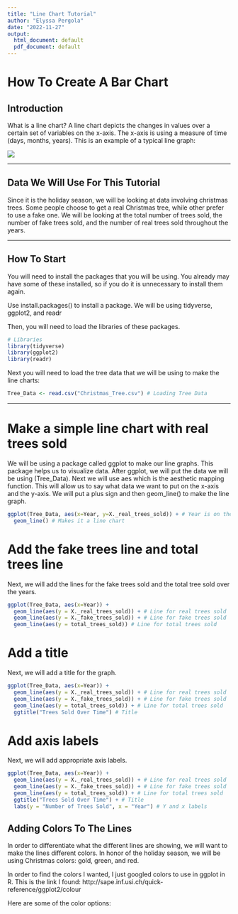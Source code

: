 ```yaml
---
title: "Line Chart Tutorial"
author: "Elyssa Pergola"
date: "2022-11-27"
output:
  html_document: default
  pdf_document: default
---
```


# How To Create A Bar Chart

## Introduction

What is a line chart? A line chart depicts the changes in values over a certain set of variables on the x-axis. The x-axis is using a measure of time (days, months, years). This is an example of a typical line graph:

<img src="Pics/Generic_Line_Chart.jpg"/> 

---

## Data We Will Use For This Tutorial

Since it is the holiday season, we will be looking at data involving christmas trees. Some people choose to get a real Christmas tree, while other prefer to use a fake one. We will be looking at the total number of trees sold, the number of fake trees sold, and the number of real trees sold throughout the years.  

---

## How To Start

You will need to install the packages that you will be using. You already may have some of these installed, so if you do it is unnecessary to install them again.

Use install.packages() to install a package. We will be using tidyverse, ggplot2, and readr

Then, you will need to load the libraries of these packages.

```r
# Libraries
library(tidyverse)
library(ggplot2)
library(readr)
```

Next you will need to load the tree data that we will be using to make the line charts:
```r
Tree_Data <- read.csv("Christmas_Tree.csv") # Loading Tree Data
```

--- 

# Make a simple line chart with real trees sold

We will be using a package called ggplot to make our line graphs. This package helps us to visualize data. After ggplot, we will put the data we will be using (Tree_Data). Next we will use aes which is the aesthetic mapping function. This will allow us to say what data we want to put on the x-axis and the y-axis. We will put a plus sign and then geom_line() to make the line graph. 

```r
ggplot(Tree_Data, aes(x=Year, y=X._real_trees_sold)) + # Year is on the X-axis, Real trees sold is on the y axis
  geom_line() # Makes it a line chart
```

# Add the fake trees line and total trees line

Next, we will add the lines for the fake trees sold and the total tree sold over the years. 

```r
ggplot(Tree_Data, aes(x=Year)) +
  geom_line(aes(y = X._real_trees_sold)) + # Line for real trees sold
  geom_line(aes(y = X._fake_trees_sold)) + # Line for fake trees sold
  geom_line(aes(y = total_trees_sold)) # Line for total trees sold
```

# Add a title

Next, we will add a title for the graph.

```r
ggplot(Tree_Data, aes(x=Year)) +
  geom_line(aes(y = X._real_trees_sold)) + # Line for real trees sold
  geom_line(aes(y = X._fake_trees_sold)) + # Line for fake trees sold
  geom_line(aes(y = total_trees_sold)) + # Line for total trees sold
  ggtitle("Trees Sold Over Time") # Title
```

# Add axis labels

Next, we will add appropriate axis labels. 
```r
ggplot(Tree_Data, aes(x=Year)) +
  geom_line(aes(y = X._real_trees_sold)) + # Line for real trees sold
  geom_line(aes(y = X._fake_trees_sold)) + # Line for fake trees sold
  geom_line(aes(y = total_trees_sold)) + # Line for total trees sold
  ggtitle("Trees Sold Over Time") + # Title
  labs(y = "Number of Trees Sold", x = "Year") # Y and x labels
```



## Adding Colors To The Lines
In order to differentiate what the different lines are showing, we will want to make the lines different colors. In honor of the holiday season, we will be using Christmas colors: gold, green, and red. 

In order to find the colors I wanted, I just googled colors to use in ggplot in R. This is the link I found: http://sape.inf.usi.ch/quick-reference/ggplot2/colour

Here are some of the color options:



